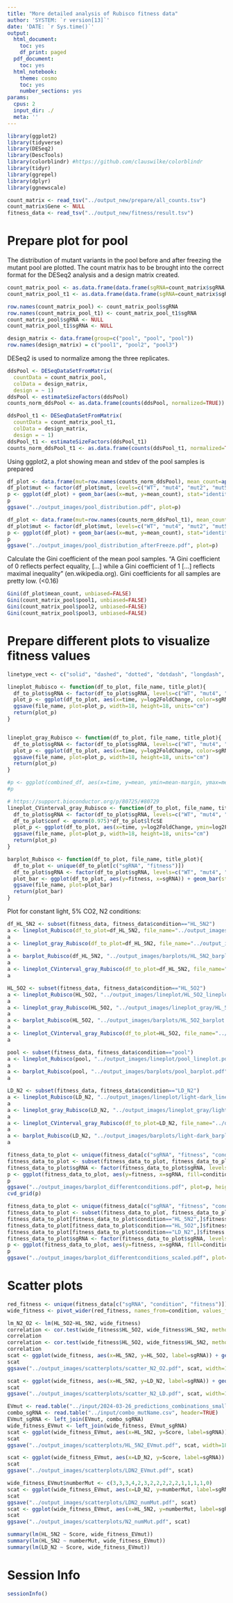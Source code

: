 ```yaml
---
title: "More detailed analysis of Rubisco fitness data"
author: 'SYSTEM: `r version[13]`'
date: 'DATE: `r Sys.time()`'
output:
  html_document:
    toc: yes
    df_print: paged
  pdf_document:
    toc: yes
  html_notebook:
    theme: cosmo
    toc: yes
    number_sections: yes
params:
  cpus: 2
  input_dir: ./
  meta: ''
---
```


```r
library(ggplot2)
library(tidyverse)
library(DESeq2)
library(DescTools)
library(colorblindr) #https://github.com/clauswilke/colorblindr
library(tidyr)
library(ggrepel)
library(dplyr)
library(ggnewscale)
```

```r
count_matrix <- read_tsv("../output_new/prepare/all_counts.tsv")
count_matrix$Gene <- NULL
fitness_data <- read_tsv("../output_new/fitness/result.tsv")
```

# Prepare plot for pool

The distribution of mutant variants in the pool before and after freezing the mutant pool are plotted. The count matrix has to be brought into the correct format for the DESeq2 analysis and a design matrix created.

```r
count_matrix_pool <- as.data.frame(data.frame(sgRNA=count_matrix$sgRNA, pool1=count_matrix$pool_t0_R1, pool2=count_matrix$pool_t0_R2, pool3=count_matrix$pool_t0_R3))
count_matrix_pool_t1 <- as.data.frame(data.frame(sgRNA=count_matrix$sgRNA, pool1=count_matrix$pool_t1_R1, pool2=count_matrix$pool_t1_R2, pool3=count_matrix$pool_t1_R3))

row.names(count_matrix_pool) <- count_matrix_pool$sgRNA
row.names(count_matrix_pool_t1) <- count_matrix_pool_t1$sgRNA
count_matrix_pool$sgRNA <- NULL
count_matrix_pool_t1$sgRNA <- NULL

design_matrix <- data.frame(group=c("pool", "pool", "pool"))
row.names(design_matrix) = c("pool1", "pool2", "pool3")
```

DESeq2 is used to normalize among the three replicates.

```r
ddsPool <- DESeqDataSetFromMatrix(
  countData = count_matrix_pool,
  colData = design_matrix,
  design = ~ 1)
ddsPool <- estimateSizeFactors(ddsPool)
counts_norm_ddsPool <- as.data.frame(counts(ddsPool, normalized=TRUE))

ddsPool_t1 <- DESeqDataSetFromMatrix(
  countData = count_matrix_pool_t1,
  colData = design_matrix,
  design = ~ 1)
ddsPool_t1 <- estimateSizeFactors(ddsPool_t1)
counts_norm_ddsPool_t1 <- as.data.frame(counts(ddsPool_t1, normalized=TRUE))
```

Using ggplot2, a plot showing mean and stdev of the pool samples is prepared

```r
df_plot <- data.frame(mut=row.names(counts_norm_ddsPool), mean_count=apply(counts_norm_ddsPool, 1, mean), stdev=apply(counts_norm_ddsPool,1,sd))
df_plot$mut <- factor(df_plot$mut, levels=c("WT", "mut4", "mut2", "mut5", "mut1", "K", "B", "I", "G", "E", "A", "2B4", "2I2", "A41", "2A1", "4x"))
p <- ggplot(df_plot) + geom_bar(aes(x=mut, y=mean_count), stat="identity") + geom_errorbar(aes(x=mut, ymin=mean_count-stdev, ymax=mean_count+stdev), width=0.4) + theme_light() + xlab("Mutant variant") + ylab("Mean of normalized read counts")
p
ggsave("../output_images/pool_distribution.pdf", plot=p)

df_plot <- data.frame(mut=row.names(counts_norm_ddsPool_t1), mean_count=apply(counts_norm_ddsPool_t1, 1, mean), stdev=apply(counts_norm_ddsPool_t1,1,sd))
df_plot$mut <- factor(df_plot$mut, levels=c("WT", "mut4", "mut2", "mut5", "mut1", "K", "B", "I", "G", "E", "A", "2B4", "2I2", "A41", "2A1", "4x"))
p <- ggplot(df_plot) + geom_bar(aes(x=mut, y=mean_count), stat="identity") + geom_errorbar(aes(x=mut, ymin=mean_count-stdev, ymax=mean_count+stdev), width=0.4) + theme_light() + xlab("Mutant variant") + ylab("Mean of normalized read counts")
p
ggsave("../output_images/pool_distribution_afterFreeze.pdf", plot=p)
```

Calculate the Gini coefficient of the mean pool samples. "A Gini coefficient of 0 reflects perfect equality, [...] while a Gini coefficient of 1 [...] reflects maximal inequality" (en.wikipedia.org). 
Gini coefficients for all samples are pretty low. (<0.16)

```r
Gini(df_plot$mean_count, unbiased=FALSE)
Gini(count_matrix_pool$pool1, unbiased=FALSE)
Gini(count_matrix_pool$pool2, unbiased=FALSE)
Gini(count_matrix_pool$pool3, unbiased=FALSE)
```

# Prepare different plots to visualize fitness values

```r
linetype_vect <- c("solid", "dashed", "dotted", "dotdash", "longdash", "twodash","solid", "dashed", "dotted", "dotdash", "longdash", "twodash", "solid", "dashed", "dotted", "dotdash")

lineplot_Rubisco <- function(df_to_plot, file_name, title_plot){
  df_to_plot$sgRNA <- factor(df_to_plot$sgRNA, levels=c("WT", "mut4", "mut2", "mut5", "mut1", "K", "B", "I", "G", "E", "A", "2B4", "2I2", "A41", "2A1", "4x"))
  plot_p <- ggplot(df_to_plot, aes(x=time, y=log2FoldChange, color=sgRNA)) + geom_line(aes(linetype=sgRNA)) + theme_light() + ggtitle(title_plot) + xlab("Time (generations)") + ylab("log$_2$FC") + scale_linetype_manual(values=linetype_vect) + coord_cartesian(ylim=c(-2.75, +4.1), xlim=c(0,10))
  ggsave(file_name, plot=plot_p, width=18, height=18, units="cm")
  return(plot_p)
}


lineplot_gray_Rubisco <- function(df_to_plot, file_name, title_plot){
  df_to_plot$sgRNA <- factor(df_to_plot$sgRNA, levels=c("WT", "mut4", "mut2", "mut5", "mut1", "K", "B", "I", "G", "E", "A", "2B4", "2I2", "A41", "2A1", "4x"))
  plot_p <- ggplot(df_to_plot, aes(x=time, y=log2FoldChange, color=sgRNA, alpha=sgRNA)) + geom_line(linewidth=1.2) + theme_light() + ggtitle(title_plot) + xlab("Time (generations)") + ylab("Log2FC") + scale_linetype_manual(values=linetype_vect) + scale_color_manual(values=c("WT"="#000000ff", "K"="lightgray", "mut4"="#e59f02ff", "mut2"="#70b1e3ff", "mut5"="#449b76ff", "mut1"="#ba80a3ff", "A"="lightgray", "B"="lightgray", "E"="lightgray", "G"="lightgray", "I"="lightgray", "A41"="lightgray", "2A1"="lightgray", "2B4"="lightgray", "2I2"="lightgray", "4x"="#d75c00ff")) + scale_alpha_manual(values=c(c("WT"=1, "K"=0.7, "mut1"=1, "mut2"=1, "mut4"=1, "mut5"=1, "A"=0.7, "B"=0.7, "E"=0.7, "G"=0.7, "I"=0.7, "A41"=0.7, "2A1"=0.7, "2B4"=0.7, "2I2"=0.7, "4x"=1))) + coord_cartesian(ylim=c(-2.75, +4.1), xlim=c(0,10)) # + ylim(-2.75, +4.1)
  ggsave(file_name, plot=plot_p, width=18, height=18, units="cm")
  return(plot_p)
}

#p <- ggplot(combined_df, aes(x=time, y=mean, ymin=mean-margin, ymax=mean+margin, fill=strain, colour=strain, linetype=strain)) + geom_line() + geom_ribbon(alpha=0.25, linetype=0) + theme_light() + scale_y_log10() + scale_colour_manual(name="", values=colour_v) + scale_fill_manual(name="", values=colour_v) 
#p

# https://support.bioconductor.org/p/80725/#80729
lineplot_CVinterval_gray_Rubisco <- function(df_to_plot, file_name, title_plot){
  df_to_plot$sgRNA <- factor(df_to_plot$sgRNA, levels=c("WT", "mut4", "mut2", "mut5", "mut1", "K", "B", "I", "G", "E", "A", "2B4", "2I2", "A41", "2A1", "4x"))
  df_to_plot$conf <- qnorm(0.975)*df_to_plot$lfcSE
  plot_p <- ggplot(df_to_plot, aes(x=time, y=log2FoldChange, ymin=log2FoldChange-conf, ymax=log2FoldChange+conf)) + new_scale("alpha") + scale_color_manual(values=c("WT"="#000000ff", "K"="lightgray", "mut4"="#e59f02ff", "mut2"="#70b1e3ff", "mut5"="#449b76ff", "mut1"="#ba80a3ff", "A"="lightgray", "B"="lightgray", "E"="lightgray", "G"="lightgray", "I"="lightgray", "A41"="lightgray", "2A1"="lightgray", "2B4"="lightgray", "2I2"="lightgray", "4x"="#d75c00ff")) + scale_fill_manual(values=c("WT"="#000000ff", "K"="lightgray", "mut4"="#e59f02ff", "mut2"="#70b1e3ff", "mut5"="#449b76ff", "mut1"="#ba80a3ff", "A"="lightgray", "B"="lightgray", "E"="lightgray", "G"="lightgray", "I"="lightgray", "A41"="lightgray", "2A1"="lightgray", "2B4"="lightgray", "2I2"="lightgray", "4x"="#d75c00ff")) + scale_alpha_manual(values=c(c("WT"=1, "K"=0.7, "mut1"=1, "mut2"=1, "mut4"=1, "mut5"=1, "A"=0.7, "B"=0.7, "E"=0.7, "G"=0.7, "I"=0.7, "A41"=0.7, "2A1"=0.7, "2B4"=0.7, "2I2"=0.7, "4x"=1))) + geom_line(aes(alpha=sgRNA, color=sgRNA)) + new_scale("linetype") + new_scale("alpha") + scale_alpha_manual(values=c(c("WT"=0.1, "K"=0, "mut1"=0.1, "mut2"=0.1, "mut4"=0.1, "mut5"=0.1, "A"=0, "B"=0, "E"=0, "G"=0, "I"=0, "A41"=0, "2A1"=0, "2B4"=0, "2I2"=0, "4x"=0.1))) + geom_ribbon(linetype=0, aes(alpha=sgRNA, fill=sgRNA, color=sgRNA)) + theme_light() + ggtitle(title_plot) + xlab("Time (generations)") + ylab("Log2FC")  + coord_cartesian(ylim=c(-2.75, +4.1), xlim=c(0,10))# + ylim(-2.75, +4.1)
  ggsave(file_name, plot=plot_p, width=18, height=18, units="cm")
  return(plot_p)
}

barplot_Rubisco <- function(df_to_plot, file_name, title_plot){
  df_to_plot <- unique(df_to_plot[c("sgRNA", "fitness")])
  df_to_plot$sgRNA <- factor(df_to_plot$sgRNA, levels=c("WT", "mut4", "mut2", "mut5", "mut1", "K", "B", "I", "G", "E", "A", "2B4", "2I2", "A41", "2A1", "4x"))
  plot_bar <- ggplot(df_to_plot, aes(y=fitness, x=sgRNA)) + geom_bar(stat="identity")+ theme_light() + ggtitle(title_plot) + xlab("Mutant variant") + ylab("Fitness")
  ggsave(file_name, plot=plot_bar)
  return(plot_bar)
}
```

Plot for constant light, 5% CO2, N2 conditions:

```r
df_HL_5N2 <- subset(fitness_data, fitness_data$condition=="HL_5N2")
a <- lineplot_Rubisco(df_to_plot=df_HL_5N2, file_name="../output_images/lineplot/HL_5N2_lineplot.pdf", title_plot="Constant light, 5% CO2, N2")
a
a <- lineplot_gray_Rubisco(df_to_plot=df_HL_5N2, file_name="../output_images/lineplot_gray/HL_5N2_lineplot.pdf", title_plot="Constant light, 5% CO2, N2")
a
a <- barplot_Rubisco(df_HL_5N2, "../output_images/barplots/HL_5N2_barplot.pdf", "Constant light, 5% CO2, N2")
a
a <- lineplot_CVinterval_gray_Rubisco(df_to_plot=df_HL_5N2, file_name="../output_images/lineplot_gray/HL_5N2_lineplot_ribbon.pdf", title_plot="Constant light, 5% CO2, N2")
a
```


```r
HL_5O2 <- subset(fitness_data, fitness_data$condition=="HL_5O2")
a <- lineplot_Rubisco(HL_5O2, "../output_images/lineplot/HL_5O2_lineplot.pdf", "Constant light, 5% CO2, ambient O2")
a
a <- lineplot_gray_Rubisco(HL_5O2, "../output_images/lineplot_gray/HL_5O2_lineplot.pdf", "Constant light, 5% CO2, ambient O2")
a
a <- barplot_Rubisco(HL_5O2, "../output_images/barplots/HL_5O2_barplot.pdf", "Constant light, 5% CO2, ambient O2")
a
a <- lineplot_CVinterval_gray_Rubisco(df_to_plot=HL_5O2, file_name="../output_images/lineplot_gray/HL_5O2_lineplot_ribbon.pdf", title_plot="Constant light, 5% CO2, N2")
a
```


```r
pool <- subset(fitness_data, fitness_data$condition=="pool")
a <- lineplot_Rubisco(pool, "../output_images/lineplot/pool_lineplot.pdf", "pool")
a
a <- barplot_Rubisco(pool, "../output_images/barplots/pool_barplot.pdf", "pool")
a
```

```r
LD_N2 <- subset(fitness_data, fitness_data$condition=="LD_N2")
a <- lineplot_Rubisco(LD_N2, "../output_images/lineplot/light-dark_lineplot.pdf", "Light-dark cycles, 5% CO2, N2")
a
a <- lineplot_gray_Rubisco(LD_N2, "../output_images/lineplot_gray/light-dark_lineplot.pdf", "Light-dark cycles, 5% CO2, N2")
a
a <- lineplot_CVinterval_gray_Rubisco(df_to_plot=LD_N2, file_name="../output_images/lineplot_gray/light-dark_lineplot_ribbon.pdf", title_plot="Light-dark cycles, 5% CO2, N2")
a
a <- barplot_Rubisco(LD_N2, "../output_images/barplots/light-dark_barplot.pdf", "Light-dark cycles, 5% CO2, N2")
a
```


```r
fitness_data_to_plot <- unique(fitness_data[c("sgRNA", "fitness", "condition")])
fitness_data_to_plot <- subset(fitness_data_to_plot, fitness_data_to_plot$condition=="HL_5N2" | fitness_data_to_plot$condition=="HL_5O2" | fitness_data_to_plot$condition=="LD_N2")
fitness_data_to_plot$sgRNA <- factor(fitness_data_to_plot$sgRNA, levels=c("WT", "mut4", "mut2", "mut5", "mut1", "K", "B", "I", "G", "E", "A", "2B4", "2I2", "A41", "2A1", "4x"))
p <- ggplot(fitness_data_to_plot, aes(y=fitness, x=sgRNA, fill=condition)) + geom_bar(stat="identity", position="dodge")+ theme_light() + xlab("Mutant variant") + ylab("Fitness") + scale_fill_manual(values=c("HL_5N2"="#999999ff", "HL_5O2"="#d45d00ff", "LD_N2"="#0072b1ff"))# scale_fill_OkabeIto()
p
ggsave("../output_images/barplot_differentconditions.pdf", plot=p, height=11, width=18, units="cm")
cvd_grid(p)
```
```r
fitness_data_to_plot <- unique(fitness_data[c("sgRNA", "fitness", "condition")])
fitness_data_to_plot <- subset(fitness_data_to_plot, fitness_data_to_plot$condition=="HL_5N2" | fitness_data_to_plot$condition=="HL_5O2" | fitness_data_to_plot$condition=="LD_N2")
fitness_data_to_plot[fitness_data_to_plot$condition=="HL_5N2",]$fitness <- scale(fitness_data_to_plot[fitness_data_to_plot$condition=="HL_5N2",]$fitness)[,1]
fitness_data_to_plot[fitness_data_to_plot$condition=="HL_5O2",]$fitness <- scale(fitness_data_to_plot[fitness_data_to_plot$condition=="HL_5O2",]$fitness)[,1]
fitness_data_to_plot[fitness_data_to_plot$condition=="LD_N2",]$fitness <- scale(fitness_data_to_plot[fitness_data_to_plot$condition=="LD_N2",]$fitness)[,1]
fitness_data_to_plot$sgRNA <- factor(fitness_data_to_plot$sgRNA, levels=c("WT", "mut4", "mut2", "mut5", "mut1", "K", "B", "I", "G", "E", "A", "2B4", "2I2", "A41", "2A1", "4x"))
p <- ggplot(fitness_data_to_plot, aes(y=fitness, x=sgRNA, fill=condition)) + geom_bar(stat="identity", position="dodge")+ theme_light() + xlab("Mutant variant") + ylab("Z-scaled fitness values") + scale_fill_manual(values=c("HL_5N2"="#999999ff", "HL_5O2"="#d45d00ff", "LD_N2"="#0072b1ff"))# scale_fill_OkabeIto()
p
ggsave("../output_images/barplot_differentconditions_scaled.pdf", plot=p, height=11, width=18, units="cm")
```

# Scatter plots

```r
red_fitness <- unique(fitness_data[c("sgRNA", "condition", "fitness")])
wide_fitness <- pivot_wider(red_fitness, names_from=condition, values_from=c(fitness))
```

```r
lm_N2_O2 <- lm(HL_5O2~HL_5N2, wide_fitness)
correlation <- cor.test(wide_fitness$HL_5O2, wide_fitness$HL_5N2, method = 'pearson')
correlation
correlation <- cor.test(wide_fitness$HL_5O2, wide_fitness$HL_5N2, method = 'spearman')
correlation
scat <- ggplot(wide_fitness, aes(x=HL_5N2, y=HL_5O2, label=sgRNA)) + geom_point(color="darkgray") + theme_light() + geom_text_repel() + geom_abline(intercept=lm_N2_O2$coefficients[1],slope=lm_N2_O2$coefficients[2],linetype="dashed",color="black") + xlim(-2.75, 3.5) + ylim(-2.75, 3.5) + xlab("Fitness constant light, 5% CO2, N2") + ylab("Fitness constant light, 5% CO2, ambient air")
scat
ggsave("../output_images/scatterplots/scatter_N2_O2.pdf", scat, width=18, height=18, units="cm")
```

```r
scat <- ggplot(wide_fitness, aes(x=HL_5N2, y=LD_N2, label=sgRNA)) + geom_point(color="darkgray") + theme_light()  + geom_text_repel() + xlab("Fitness constant light, 5% CO2, N2") + ylab("Fitness light-dark cycles, 5% CO2, N2")
scat
ggsave("../output_images/scatterplots/scatter_N2_LD.pdf", scat, width=18, height=18, units="cm")
```

```r
EVmut <- read.table("../input/2024-03-26_predictions_combinations_smallSubset.tsv", sep="\t", header=TRUE)
combo_sgRNA <- read.table("../input/combo_mutName.csv", header=TRUE)
EVmut_sgRNA <- left_join(EVmut, combo_sgRNA)
wide_fitness_EVmut <- left_join(wide_fitness, EVmut_sgRNA)
scat <- ggplot(wide_fitness_EVmut, aes(x=HL_5N2, y=Score, label=sgRNA)) + geom_point(color="darkgray") + theme_light()  + geom_text_repel() + xlab("Fitness constant light, 5% CO2, N2") + ylab("EVmutation score")
scat
ggsave("../output_images/scatterplots/HL_5N2_EVmut.pdf", scat, width=18, height=18, units="cm")
```

```r
scat <- ggplot(wide_fitness_EVmut, aes(x=LD_N2, y=Score, label=sgRNA)) + geom_point(color="darkgray") + theme_light()  + geom_text_repel() + xlab("Fitness light-dark cycles, 5% CO2, N2") + ylab("EVmutation score")
scat
ggsave("../output_images/scatterplots/LDN2_EVmut.pdf", scat)
```

```r
wide_fitness_EVmut$numberMut <- c(3,3,3,4,2,3,2,2,2,2,2,1,1,1,1,0)
scat <- ggplot(wide_fitness_EVmut, aes(x=LD_N2, y=numberMut, label=sgRNA)) + geom_point(color="darkgray") + theme_light()  + geom_text_repel() + xlab("Fitness light-dark cycles, 5% CO2, N2") + ylab("Number mutations")
scat
ggsave("../output_images/scatterplots/LDN2_numMut.pdf", scat)
scat <- ggplot(wide_fitness_EVmut, aes(x=HL_5N2, y=numberMut, label=sgRNA)) + geom_point(color="darkgray") + theme_light()  + geom_text_repel() + xlab("Fitness constant light, 5% CO2, N2") + ylab("Number mutations")
scat
ggsave("../output_images/scatterplots/N2_numMut.pdf", scat)
```


```r
summary(lm(HL_5N2 ~ Score, wide_fitness_EVmut))
summary(lm(HL_5N2 ~ numberMut, wide_fitness_EVmut))
summary(lm(LD_N2 ~ Score, wide_fitness_EVmut))
```


# Session Info {.unnumbered}

```r
sessionInfo()
```

